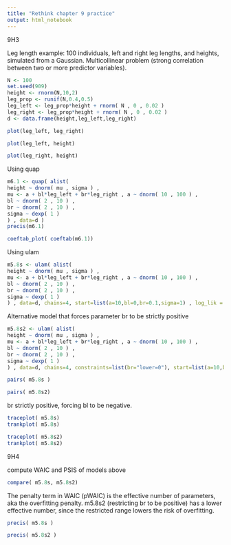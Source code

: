 ```yaml
---
title: "Rethink chapter 9 practice"
output: html_notebook
---
```


9H3

Leg length example:
100 individuals, left and right leg lengths, and heights, simulated from a Gaussian. Multicollinear problem (strong correlation between two or more predictor variables).

```r
N <- 100
set.seed(909)
height <- rnorm(N,10,2) 
leg_prop <- runif(N,0.4,0.5) 
leg_left <- leg_prop*height + rnorm( N , 0 , 0.02 ) 
leg_right <- leg_prop*height + rnorm( N , 0 , 0.02 )
d <- data.frame(height,leg_left,leg_right)
```

```r
plot(leg_left, leg_right)
```
```r
plot(leg_left, height)
```
```r
plot(leg_right, height)
```

Using quap
```r
m6.1 <- quap( alist(
height ~ dnorm( mu , sigma ) ,
mu <- a + bl*leg_left + br*leg_right , a ~ dnorm( 10 , 100 ) ,
bl ~ dnorm( 2 , 10 ) ,
br ~ dnorm( 2 , 10 ) ,
sigma ~ dexp( 1 )
) , data=d ) 
precis(m6.1)
```
```r
coeftab_plot( coeftab(m6.1))
```

Using ulam

```r
m5.8s <- ulam( alist(
height ~ dnorm( mu , sigma ) ,
mu <- a + bl*leg_left + br*leg_right , a ~ dnorm( 10 , 100 ) ,
bl ~ dnorm( 2 , 10 ) ,
br ~ dnorm( 2 , 10 ) ,
sigma ~ dexp( 1 )
) , data=d, chains=4, start=list(a=10,bl=0,br=0.1,sigma=1) , log_lik = TRUE)
```
Alternative model that forces parameter br to be strictly positive

```r
m5.8s2 <- ulam( alist(
height ~ dnorm( mu , sigma ) ,
mu <- a + bl*leg_left + br*leg_right , a ~ dnorm( 10 , 100 ) ,
bl ~ dnorm( 2 , 10 ) ,
br ~ dnorm( 2 , 10 ) ,
sigma ~ dexp( 1 )
) , data=d, chains=4, constraints=list(br="lower=0"), start=list(a=10,bl=0,br=0.1,sigma=1) , log_lik = TRUE)
```

```r
pairs( m5.8s )
```

```r
pairs( m5.8s2)
```
br strictly positive, forcing bl to be negative. 

```r
traceplot( m5.8s)
trankplot( m5.8s)
```
```r
traceplot( m5.8s2)
trankplot( m5.8s2)
```

9H4

compute WAIC and PSIS of models above

```r
compare( m5.8s, m5.8s2)
```
The penalty term in WAIC (pWAIC) is the effective number of parameters, aka the overfitting penalty. m5.8s2 (restricting br to be positive) has a lower effective number, since the restricted range lowers the risk of overfitting.

```r
precis( m5.8s )
```

```r
precis( m5.8s2 )
```

